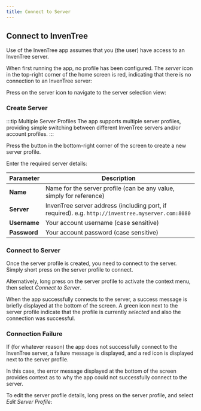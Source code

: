 ```yaml
---
title: Connect to Server
---
```



## Connect to InvenTree

Use of the InvenTree app assumes that you (the user) have access to an InvenTree server.

When first running the app, no profile has been configured. The *server* icon in the top-right corner of the home screen is red, indicating that there is no connection to an InvenTree server:

<Thumbnail src="/img/app/initial.png" title="No server" />

Press on the server icon to navigate to the server selection view:

<Thumbnail src="/img/app/no_profiles.png" title="No profiles" />

### Create Server

:::tip Multiple Server Profiles
The app supports multiple server profiles, providing simple switching between different InvenTree servers and/or account profiles.
:::

Press the <span class='fas fa-plus-circle blue'></span> button in the bottom-right corner of the screen to create a new server profile.

<Thumbnail src="/img/app/add_server_profile.png" title="Add server" />

Enter the required server details:

| Parameter | Description |
| --- | --- |
| **Name** | Name for the server profile (can be any value, simply for reference) |
| **Server** | InvenTree server address (including port, if required). e.g. `http://inventree.myserver.com:8080` |
| **Username** | Your account username (case sensitive) |
| **Password** | Your account password (case sensitive) |

### Connect to Server

Once the server profile is created, you need to connect to the server. Simply short press on the server profile to connect.

Alternatively, long press on the server profile to activate the context menu, then select *Connect to Server*.

When the app successfully connects to the server, a success message is briefly displayed at the bottom of the screen. A green <span class='fas fa-check-circle green'></span> icon next to the server profile indicate that the profile is currently *selected* and also the connection was successful.

<Thumbnail src="/img/app/connected.png" title="Connected to server" />

### Connection Failure

If (for whatever reason) the app does not successfully connect to the InvenTree server, a failure message is displayed, and a red <span class='fas fa-times-circle red'></span> icon is displayed next to the server profile.

<Thumbnail src="/img/app/unauthorized.png" title="Connection failure" />

In this case, the error message displayed at the bottom of the screen provides context as to why the app could not successfully connect to the server.

To edit the server profile details, long press on the server profile, and select *Edit Server Profile*:

<Thumbnail src="/img/app/edit_server.png" title="Edit server profile" />
